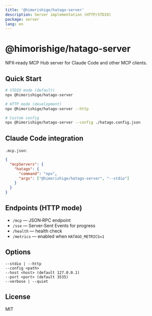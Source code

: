 ```yaml
---
title: '@himorishige/hatago-server'
description: Server implementation (HTTP/STDIO)
package: server
lang: en
---
```


# @himorishige/hatago-server

NPX‑ready MCP Hub server for Claude Code and other MCP clients.

## Quick Start

```bash
# STDIO mode (default)
npx @himorishige/hatago-server

# HTTP mode (development)
npx @himorishige/hatago-server --http

# Custom config
npx @himorishige/hatago-server --config ./hatago.config.json
```

## Claude Code integration

`.mcp.json`:

```json
{
  "mcpServers": {
    "hatago": {
      "command": "npx",
      "args": ["@himorishige/hatago-server", "--stdio"]
    }
  }
}
```

## Endpoints (HTTP mode)

- `/mcp` — JSON‑RPC endpoint
- `/sse` — Server‑Sent Events for progress
- `/health` — health check
- `/metrics` — enabled when `HATAGO_METRICS=1`

## Options

```
--stdio | --http
--config <path>
--host <host> (default 127.0.0.1)
--port <port> (default 3535)
--verbose | --quiet
```

## License

MIT

